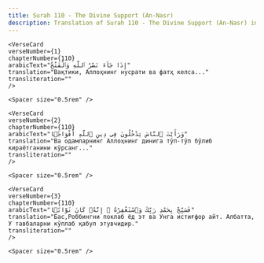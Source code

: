 ```yaml
---
title: Surah 110 - The Divine Support (An-Nasr)  
description: Translation of Surah 110 - The Divine Support (An-Nasr) in Uzbek
---
```







    <VerseCard 
    verseNumber={1}
    chapterNumber={110}
    arabicText="إِذَا جَآءَ نَصْرُ ٱللَّهِ وَٱلْفَتْحُ"
    translation="Вақтики, Аллоҳнинг нусрати ва фатҳ келса..."
    transliteration=""
    />

    <Spacer size="0.5rem" />
                
    <VerseCard 
    verseNumber={2}
    chapterNumber={110}
    arabicText="وَرَأَيْتَ ٱلنَّاسَ يَدْخُلُونَ فِى دِينِ ٱللَّهِ أَفْوَاجًۭا"
    translation="Ва одамларнинг Аллоҳнинг динига тўп-тўп бўлиб кираётганини кўрсанг..."
    transliteration=""
    />

    <Spacer size="0.5rem" />
                
    <VerseCard 
    verseNumber={3}
    chapterNumber={110}
    arabicText="فَسَبِّحْ بِحَمْدِ رَبِّكَ وَٱسْتَغْفِرْهُ ۚ إِنَّهُۥ كَانَ تَوَّابًۢا"
    translation="Бас,Роббингни поклаб ёд эт ва Унга истиғфор айт. Албатта, У тавбаларни кўплаб қабул этувчидир."
    transliteration=""
    />

    <Spacer size="0.5rem" />
                
